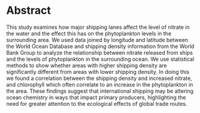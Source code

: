 # Abstract

This study examines how major shipping lanes affect the level of nitrate in the water and the effect this has on the phytoplankton levels in the surrounding area. We used data joined by longitude and latitude between the World Ocean Database and shipping density information from the World Bank Group to analyze the relationship between nitrate released from ships and the levels of phytoplankton in the surrounding ocean. We use statistical methods to show whether areas with higher shipping density are significantly different from areas with lower shipping density. In doing this we found a correlation between the shipping density and increased nitrate, and chlorophyll which often correlate to an increase in the phytoplankton in the area. These findings suggest that international shipping may be altering ocean chemistry in ways that impact primary producers, highlighting the need for greater attention to the ecological effects of global trade routes.
